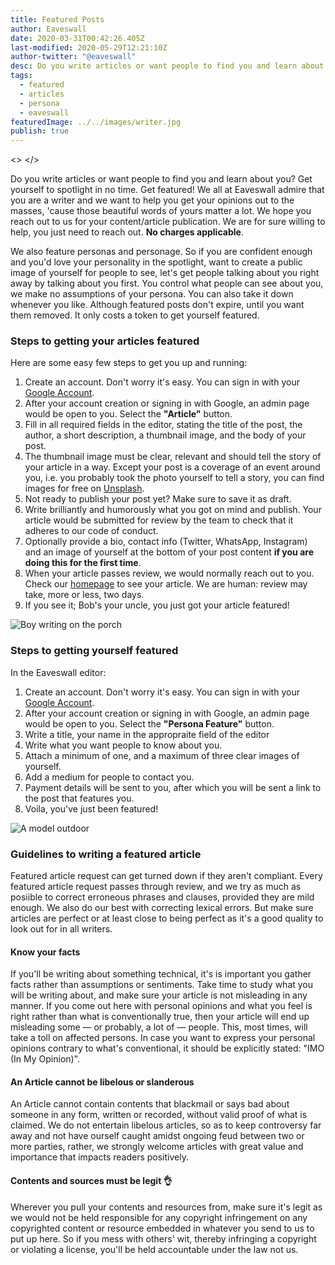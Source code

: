 ```yaml
---
title: Featured Posts
author: Eaveswall
date: 2020-03-31T00:42:26.405Z
last-modified: 2020-05-29T12:21:10Z
author-twitter: "@eaveswall"
desc: Do you write articles or want people to find you and learn about you? Get yourself to spotlight in no time. Get featured!
tags:
  - featured
  - articles
  - persona
  - eaveswall
featuredImage: ../../images/writer.jpg
publish: true
---
```



<>
</>

Do you write articles or want people to find you and learn about you? Get yourself to spotlight in no time. Get featured! We all at Eaveswall admire that you are a writer and we want to help you get your opinions out to the masses, 'cause those beautiful words of yours matter a lot. We hope you reach out to us for your content/article publication. We are for sure willing to help, you just need to reach out. **No charges applicable**.

We also feature personas and personage. So if you are confident enough and you'd love your personality in the spotlight, want to create a public image of yourself for people to see, let's get people talking about you right away by talking about you first. You control what people can see about you, we make no assumptions of your persona. You can also take it down whenever you like. Although featured posts don't expire, until you want them removed. It only costs a token to get yourself featured.

### Steps to getting your articles featured

Here are some easy few steps to get you up and running: 

  1. Create an account. Don't worry it's easy. You can sign in with your [Google Account](https://accounts.google.com).
  2. After your account creation or signing in with Google, an admin page would be open to you. Select the **"Article"** button.
  3. Fill in all required fields in the editor, stating the title of the post, the author, a short description, a thumbnail image, and the body of your post.
  4. The thumbnail image must be clear, relevant and should tell the story of your article in a way. Except your post is a coverage of an event around you, i.e. you probably took the photo yourself to tell a story, you can find images for free on [Unsplash](https://unsplash.com).
  5. Not ready to publish your post yet? Make sure to save it as draft.
  6. Write brilliantly and humorously what you got on mind and publish. Your article would be submitted for review by the team to check that it adheres to our code of conduct.
  7. Optionally provide a bio, contact info (Twitter, WhatsApp, Instagram) and an image of yourself at the bottom of your post content **if you are doing this for the first time**.
  8. When your article passes review, we would normally reach out to you. Check our [homepage](/) to see your article. We are human: review may take, more or less, two days.
  9. If you see it; Bob's your uncle, you just got your article featured!

<div style={{margin: `30px 0`}}>
  <LinkButtonGeneric to="/admin/" type={["success"]} text="Get started for free" />
</div>

![Boy writing on the porch](../../images/writing-by-the-road.jpg)

### Steps to getting yourself featured

In the Eaveswall editor:
  1. Create an account. Don't worry it's easy. You can sign in with your [Google Account](https://accounts.google.com).
  2. After your account creation or signing in with Google, an admin page would be open to you. Select the **"Persona Feature"** button.
  3. Write a title, your name in the appropraite field of the editor
  4. Write what you want people to know about you.
  5. Attach a minimum of one, and a maximum of three clear images of yourself.
  6. Add a medium for people to contact you.
  5. Payment details will be sent to you, after which you will be sent a link to the post that features you.
  6. Voila, you've just been featured!

<div style={{margin: `30px 0`}}>
  <LinkButtonGeneric to="/admin/" type={["success"]} text="Get started" />
</div>

![A model outdoor](../../images/model-moments.jpg)


### Guidelines to writing a featured article

Featured article request can get turned down if they aren't compliant. Every featured article request passes through review, and we try as much as posiible to correct erroneous phrases and clauses, provided they are mild enough. We also do our best with correcting lexical errors. But make sure articles are perfect or at least close to being perfect as it's a good quality to look out for in all writers.

#### Know your facts

If you'll be writing about something technical, it's is important you gather facts rather than assumptions or sentiments. Take time to study what you will be writing about, and make sure your article is not misleading in any manner. If you come out here with personal opinions and what you feel is right rather than what is conventionally true, then your article will end up misleading some &mdash; or probably, a lot of &mdash; people. This, most times, will take a toll on affected persons. In case you want to express your personal opinions contrary to what's conventional, it should be explicitly stated: "IMO (In My Opinion)".

#### An Article cannot be libelous or slanderous

An Article cannot contain contents that blackmail or says bad about someone in any form, written or recorded, without valid proof of what is claimed. We do not entertain libelous articles, so as to keep controversy far away and not have ourself caught amidst ongoing feud between two or more parties, rather, we strongly welcome articles with great value and importance that impacts readers positively.

#### Contents and sources must be legit 👌

Wherever you pull your contents and resources from, make sure it's legit as we would not be held responsible for any copyright infringement on any copyrighted content or resource embedded in whatever you send to us to put up here. So if you mess with others' wit, thereby infringing a copyright or violating a license, you'll be held accountable under the law not us.

<div style={{margin: `30px 0`}}>
  <LinkButtonGeneric to="tel:2347066029547" type={["success"]} text="Contact someone to learn more" />
</div>

[author-profile-admin]: /admin/#/collections/authors
[admin]: /admin/

